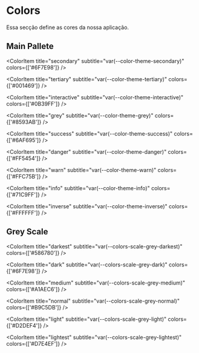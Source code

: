 
<Meta title="Tokens/Colors" />

# Colors

Essa secção define as cores da nossa aplicação.

## Main Pallete

<ColorPalette>
  <ColorItem title="primary" subtitle="var(--color-theme-primary)" colors={['#303349']} />

  <ColorItem title="secondary" subtitle="var(--color-theme-secondary)" colors={['#6F7E98']} />

  <ColorItem title="tertiary" subtitle="var(--color-theme-tertiary)" colors={['#001469']} />

  <ColorItem title="interactive" subtitle="var(--color-theme-interactive)" colors={['#0B39FF']} />

  <ColorItem title="grey" subtitle="var(--color-theme-grey)" colors={['#8593AB']} />

  <ColorItem title="success" subtitle="var(--color-theme-success)" colors={['#6AF695']} />

  <ColorItem title="danger" subtitle="var(--color-theme-danger)" colors={['#FF5454']} />

  <ColorItem title="warn" subtitle="var(--color-theme-warn)" colors={['#FFC75B']} />

  <ColorItem title="info" subtitle="var(--color-theme-info)" colors={['#71C9FF']} />

  <ColorItem title="inverse" subtitle="var(--color-theme-inverse)" colors={['#FFFFFF']} />
</ColorPalette>


## Grey Scale

<ColorPalette>
  <ColorItem title="major" subtitle="var(--colors-scale-grey-major)" colors={['#3C4A61']} />

  <ColorItem title="darkest" subtitle="var(--colors-scale-grey-darkest)" colors={['#586780']} />

  <ColorItem title="dark" subtitle="var(--colors-scale-grey-dark)" colors={['#6F7E98']} />

  <ColorItem title="medium" subtitle="var(--colors-scale-grey-medium)" colors={['#A1AEC6']} />

  <ColorItem title="normal" subtitle="var(--colors-scale-grey-normal)" colors={['#B9C5DB']} />

  <ColorItem title="light" subtitle="var(--colors-scale-grey-light)" colors={['#D2DEF4']} />

  <ColorItem title="lightest" subtitle="var(--colors-scale-grey-lightest)" colors={['#D7E4EF']} />
</ColorPalette>